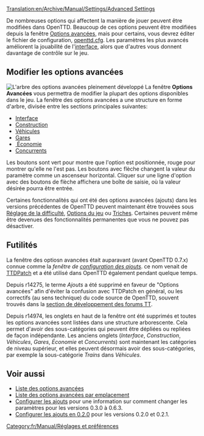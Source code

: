 [[Translation:en/Archive/Manual/Settings/Advanced Settings]]
{{fr/Avertissement|Les informations sur cette page ne s'appliquent que depuis la version 0.7. Voyez [[fr/Archive/Manual/Settings/Options avancées 0.3.0 - 0.6.3]] pour une information sur la manière de changer les paramètres en version 0.6.x et précédentes.}}
{{fr/Manual/Table des matières}}

De nombreuses options qui affectent la manière de jouer peuvent être modifiées dans OpenTTD. Beaucoup de ces options peuvent être modifiées depuis la fenêtre [[fr/Archive/Manual/Settings/Options avancées|Options avancées]], mais pour certains, vous devrez éditer le fichier de configuration, [[fr/Archive/Manual/Settings/Openttd.cfg|openttd.cfg]]. Les paramètres les plus avancés améliorent la jouabilité de l'[[fr/Manual/Interface|interface]], alors que d'autres vous donnent davantage de contrôle sur le jeu.

==Modifier les options avancées==
[[File:en/Archive/Manual/Settings/Advanced options full.png|thumb|left|L'arbre des options avancées pleinement développé]]
{{fr/Archive/Manual/Settings/Options Avancées}}
La fenêtre '''Options Avancées''' vous permettra de modifier la plupart des options disponibles dans le jeu. La fenêtre des options avancées a une structure en forme d'arbre, divisée entre les sections principales suivantes:

*[[fr/Archive/Manual/Settings/Options avancées/Interface|Interface]]
*[[fr/Archive/Manual/Settings/Options avancées/Construction|Construction]]
*[[fr/Archive/Manual/Settings/Options avancées/Véhicules|Véhicules]]
*[[fr/Archive/Manual/Settings/Options avancées/Stations|Gares]]
*[[fr/Archive/Manual/Settings/Options Avancées/Économie| Économie]]
*[[fr/Options Avancées/Concurrents|Concurrents]]

Les boutons sont vert pour montre que l'option est positionnée, rouge pour montrer qu'elle ne l'est pas. Les boutons avec flèche changent la valeur du paramètre comme un ascenseur horizontal. Cliquer sur une ligne d'option avec des boutons de flèche affichera une boîte de saisie, où la valeur désirée pourra être entrée.

Certaines fonctionnalités qui ont été des options avancées (ajouts) dans les versions précédentes de OpenTTD peuvent maintenant être trouvées sous [[fr/Archive/Manual/Settings/Difficulté|Réglage de la difficulté]], [[fr/Manual/Fenêtre des options du jeu|Options du jeu]] ou [[fr/Manual/Triche|Triches]]. Certaines peuvent même être devenues des fonctionnalités permanentes que vous ne pouvez pas désactiver.{{en/-}}

==Futilités==
La fenêtre des optiosn avancées était auparavant (avant OpenTTD 0.7.x) connue comme la ''fenêtre de [[fr/Archive/Manual/Settings/Options avancées 0.3.0 - 0.6.3|configuration des ajouts]]''. ce nom venait de [[fr/Archive/OpenTTD/TTDPatch|TTDPatch]] et a été utilisé dans OpenTTD également pendant quelque temps.

Depuis r14275, le terme ''Ajouts'' a été supprimé en faveur de "Options avancées" afin d'éviter la confusion avec TTDPatch en général, ou les correctifs (au sens technique) du code source de OpenTTD, souvent trouvés dans la [http://www.tt-forums.net/viewforum.php?f=33 section de développement des forums TT].

Depuis r14974, les onglets en haut de la fenêtre ont été supprimés et toutes les options avancées sont listées dans une structure arborescente. Cela permet d'avoir des sous-catégories qui peuvent être dépliées ou repliées de façon indépendante. Les anciens onglets (''Interface'', ''Construction'', ''Véhicules'', ''Gares'', ''Économie'' et ''Concurrents'') sont maintenant les catégories de niveau supérieur, et elles peuvent désormais avoir des sous-catégories, par exemple la sous-catégorie ''Trains'' dans ''Véhicules''.


==Voir aussi==
*[[fr/Liste des options avancées|Liste des options avancées]]
*[[fr/Liste des options avancées par emplacement|Liste des options avancées par emplacement]]
*[[fr/Archive/Manual/Settings/Options avancées 0.3.0 - 0.6.3|Configurer les ajouts]] pour une information sur comment changer les paramètres pour les versions 0.3.0 à 0.6.3.
*[[fr/Configurer les ajouts en 0.2.0|Configurer les ajouts en 0.2.0]] pour les versions 0.2.0 et 0.2.1.

[[Category:fr/Manual/Réglages et préférences]]